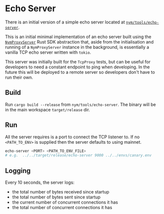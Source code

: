 # Echo Server

There is an initial version of a simple echo server located at [`nym/tools/echo-server`](https://github.com/nymtech/nym/tree/develop/tools/echo-server).

This is an initial minimal implementation of an echo server built using the [`NymProxyServer`](../rust/tcpproxy) Rust SDK abstraction that, aside from the initialisation and running of a `NymProxyServer` instance in the background, is essentially a vanilla TCP echo server written with `tokio`.

This server was initially built for the `TcpProxy` tests, but can be useful for developers to need a constant endpoint to ping when developing. In the future this will be deployed to a remote server so developers don't have to run their own.

## Build
Run `cargo build --release` from `nym/tools/echo-server`. The binary will be in the main workspace `target/release` dir.

## Run
All the server requires is a port to connect the TCP listener to. If no `<PATH_TO_ENV>` is supplied then the server defaults to using mainnet.

```sh
echo-server <PORT> <PATH_TO_ENV_FILE>
# e.g.  ../../target/release/echo-server 9000 ../../envs/canary.env
```

## Logging
Every 10 seconds, the server logs:
- the total number of bytes received since startup
- the total number of bytes sent since startup
- the current number of concurrent connections it has
- the total number of concurrent connections it has

